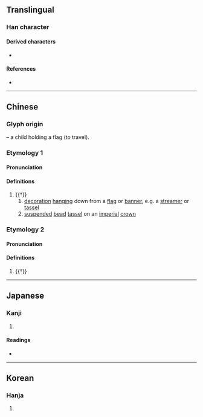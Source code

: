 {{character info}}
==Translingual==

===Han character===
{{Han char|rn=70|rad=方|as=05|sn=9|four=08247|canj=YSOND|ids=⿸⿰方𠂉子}}

====Derived characters====
* {{l|mul|[[游]], [[遊]], [[𭂗]], [[𫹛]], [[𢝡]], [[𢰧]], [[𤦽]], [[䑻]], [[蝣]], [[𬫲]], [[𩹊]]([[𬶦]]), [[𩘓]], [[𦳧]], [[𥯞]]}}

====References====
* {{Han ref|kx=0482.070|dkj=13632|dj=0844.020|hdz=32176.050|uh=65BF|ud=26047|bh=CEEA|bd=52970}}

----

==Chinese==
{{zh-forms}}

===Glyph origin===
{{Han etym}}
{{Han compound|㫃|子|ls=ic|t1=flag|t2=child}} – a child holding a flag (to travel).

===Etymology 1===

====Pronunciation====
{{zh-pron
|m=liú,yóu
|c=lau4,jau6
|oc=y,n
|cat=n
}}

====Definitions====
{{zh-hanzi}}

# {{†}} {{zh-alt-form|旒|dot=:}}
## [[decoration]] [[hang]]ing down from a [[flag]] or [[banner]], e.g. a [[streamer]] or [[tassel]]
## [[suspend]]ed [[bead]] [[tassel]] on an [[imperial]] [[crown]]

===Etymology 2===

====Pronunciation====
{{zh-pron
|m=yóu
|c=jau4
|mc=y
|oc=n,y
|cat=v
}}

====Definitions====
{{zh-hanzi}}

# {{†}} {{zh-alt-form|遊|to [[roam]]; to [[travel]]}}

----

==Japanese==

===Kanji===
{{ja-kanji|grade=|rs=方05}}

# {{rfdef|ja|sort=方05}}

====Readings====
* {{ja-readings|on=[[よう]] (yō), [[よ]] (yo), [[りゅう]] (ryū), [[る]] (ru)|kun=[[はたあし]] (hataashi)}}

----

==Korean==

===Hanja===
{{ko-hanja|hangeul=유|eumhun=|rv=yu|mr=yu|y=yu}}

# {{rfdef|ko|sort=方05}}